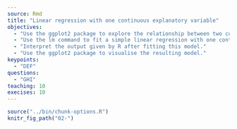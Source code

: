 ---
source: Rmd
title: "Linear regression with one continuous explanatory variable"
objectives:
  - "Use the ggplot2 package to explore the relationship between two continuous variables."
  - "Use the lm command to fit a simple linear regression with one continuous explanatory variable."
  - "Interpret the output given by R after fitting this model."
  - "Use the ggplot2 package to visualise the resulting model."
keypoints:
  - "DEF"
questions:
  - "GHI"
teaching: 10
execises: 10
---

```{r, include=FALSE}
source("../bin/chunk-options.R")
knitr_fig_path("02-")
```
